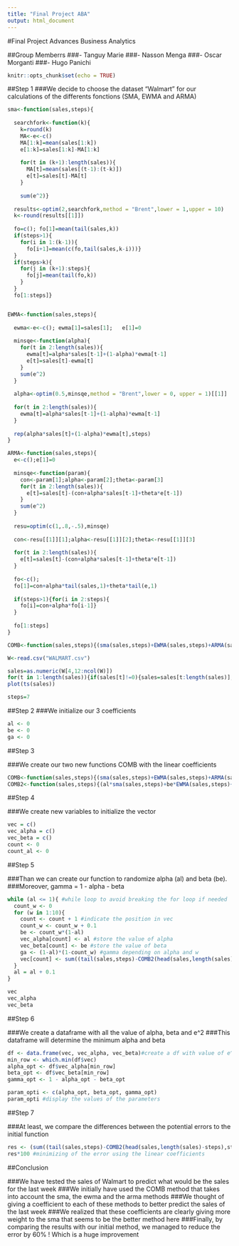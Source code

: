 ```yaml
---
title: "Final Project ABA"
output: html_document
---
```

#Final Project Advances Business Analytics

##Group Memberrs
###- Tanguy Marie
###- Nasson Menga
###- Oscar Morganti
###- Hugo Panichi

```r
knitr::opts_chunk$set(echo = TRUE)
```

##Step 1 
###We decide to choose the dataset "Walmart" for our calculations of the differents fonctions (SMA, EWMA and ARMA)

```r
sma<-function(sales,steps){
  
  searchfork<-function(k){
    k=round(k)
    MA<-e<-c()
    MA[1:k]=mean(sales[1:k])
    e[1:k]=sales[1:k]-MA[1:k]
    
    for(t in (k+1):length(sales)){
      MA[t]=mean(sales[(t-1):(t-k)])
      e[t]=sales[t]-MA[t]
    } 
    
    sum(e^2)}
  
  results<-optim(2,searchfork,method = "Brent",lower = 1,upper = 10)
  k<-round(results[[1]])
  
  fo=c(); fo[1]=mean(tail(sales,k))
  if(steps>1){
    for(i in 1:(k-1)){
      fo[i+1]=mean(c(fo,tail(sales,k-i)))}
  }
  if(steps>k){
    for(j in (k+1):steps){
      fo[j]=mean(tail(fo,k))
    }
  }
  fo[1:steps]}


EWMA<-function(sales,steps){
  
  ewma<-e<-c(); ewma[1]=sales[1];   e[1]=0
  
  minsqe<-function(alpha){
    for(t in 2:length(sales)){
      ewma[t]=alpha*sales[t-1]+(1-alpha)*ewma[t-1]
      e[t]=sales[t]-ewma[t]
    }
    sum(e^2)
  }
  
  alpha<-optim(0.5,minsqe,method = "Brent",lower = 0, upper = 1)[[1]]
  
  for(t in 2:length(sales)){
    ewma[t]=alpha*sales[t-1]+(1-alpha)*ewma[t-1]
  }
  
  rep(alpha*sales[t]+(1-alpha)*ewma[t],steps)
}

ARMA<-function(sales,steps){
  e<-c();e[1]=0
  
  minsqe<-function(param){
    con<-param[1];alpha<-param[2];theta<-param[3]
    for(t in 2:length(sales)){
      e[t]=sales[t]-(con+alpha*sales[t-1]+theta*e[t-1])
    }
    sum(e^2)
  }
  
  resu=optim(c(1,.8,-.5),minsqe)
  
  con<-resu[[1]][1];alpha<-resu[[1]][2];theta<-resu[[1]][3]
  
  for(t in 2:length(sales)){
    e[t]=sales[t]-(con+alpha*sales[t-1]+theta*e[t-1])
  }
  
  fo<-c();
  fo[1]=con+alpha*tail(sales,1)+theta*tail(e,1)
  
  if(steps>1){for(i in 2:steps){
    fo[i]=con+alpha*fo[i-1]}
  }
  
  fo[1:steps]
}

COMB<-function(sales,steps){(sma(sales,steps)+EWMA(sales,steps)+ARMA(sales,steps))/3}

W<-read.csv("WALMART.csv")

sales=as.numeric(W[4,12:ncol(W)])
for(t in 1:length(sales)){if(sales[t]!=0){sales=sales[t:length(sales)];break}}
plot(ts(sales))

steps=7
```

##Step 2
###We initialize our 3 coefficients

```r
al <- 0
be <- 0
ga <- 0
```

##Step 3

###We create our two new functions COMB with the linear coefficients

```r
COMB<-function(sales,steps){(sma(sales,steps)+EWMA(sales,steps)+ARMA(sales,steps))/3}
COMB2<-function(sales,steps){(al*sma(sales,steps)+be*EWMA(sales,steps)+ga*ARMA(sales,steps))/3}
```

##Step 4

###We create new variables to initialize the vector

```r
vec = c()
vec_alpha = c()
vec_beta = c()
count <- 0
count_al <- 0
```

##Step 5

###Than we can create our function to randomize alpha (al) and beta (be). 
###Moreover, gamma = 1 - alpha - beta 

```r
while (al <= 1){ #while loop to avoid breaking the for loop if needed
  count_w <- 0
  for (w in 1:10){
    count <- count + 1 #indicate the position in vec
    count_w <- count_w + 0.1
    be <- count_w*(1-al)
    vec_alpha[count] <- al #store the value of alpha
    vec_beta[count] <- be #store the value of beta 
    ga <- (1-al)*(1-count_w) #gamma depending on alpha and w
    vec[count] <- sum((tail(sales,steps)-COMB2(head(sales,length(sales)-steps),steps))^2) #returning the sum(e^2)
  }
  al = al + 0.1
}

vec 
vec_alpha 
vec_beta
```

##Step 6

###We create a dataframe with all the value of alpha, beta and e^2
###This dataframe will determine the minimum alpha and beta

```r
df <- data.frame(vec, vec_alpha, vec_beta)#create a df with value of e^2, alpha and beta
min_row <- which.min(df$vec)
alpha_opt <- df$vec_alpha[min_row]
beta_opt <- df$vec_beta[min_row]
gamma_opt <- 1 - alpha_opt - beta_opt

param_opti <- c(alpha_opt, beta_opt, gamma_opt)
param_opti #display the values of the parameters

```

##Step 7

###At least, we compare the differences between the potential errors to the initial function

```r
res <- (sum((tail(sales,steps)-COMB2(head(sales,length(sales)-steps),steps))^2) - sum((tail(sales,steps)-COMB(head(sales,length(sales)-steps),steps))^2))/sum((tail(sales,steps)-COMB2(head(sales,length(sales)-steps),steps))^2)
res*100 #minimizing of the error using the linear coefficients
```

##Conclusion

###We have tested the sales of Walmart to predict what would be the sales for the last week
###We initially have used the COMB method that takes into account the sma, the ewma and the arma methods
###We thought of giving a coefficient to each of these methods to better predict the sales of the last week
###We realized that these coefficients are clearly giving more weight to the sma that seems to be the better method here
###Finally, by comparing the results with our initial method, we managed to reduce the error by 60% ! Which is a huge improvement 